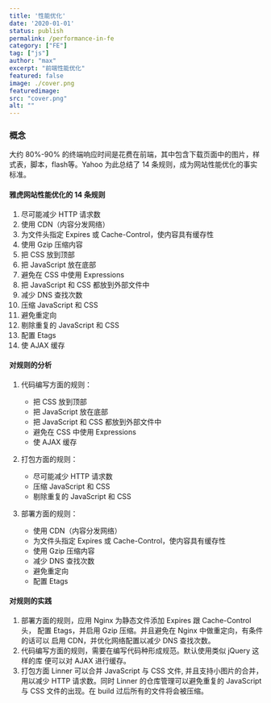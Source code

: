 ```yaml
---
title: '性能优化'
date: '2020-01-01'
status: publish
permalink: /performance-in-fe
category: ["FE"]
tag: ["js"]
author: "max"
excerpt: "前端性能优化"
featured: false
image: ./cover.png
featuredimage:
src: "cover.png"
alt: ""
---
```

### 概念
大约 80%-90% 的终端响应时间是花费在前端，其中包含下载页面中的图片，样式表，脚本，flash等。Yahoo 为此总结了 14 条规则，成为网站性能优化的事实标准。

#### 雅虎网站性能优化的 14 条规则

1. 尽可能减少 HTTP 请求数
2. 使用 CDN（内容分发网络）
3. 为文件头指定 Expires 或 Cache-Control，使内容具有缓存性
4. 使用 Gzip 压缩内容
5. 把 CSS 放到顶部
6. 把 JavaScript 放在底部
7. 避免在 CSS 中使用 Expressions
8. 把 JavaScript 和 CSS 都放到外部文件中
9. 减少 DNS 查找次数
10. 压缩 JavaScript 和 CSS
11. 避免重定向
12. 剔除重复的 JavaScript 和 CSS
13. 配置 Etags
14. 使 AJAX 缓存

#### 对规则的分析

1. 代码编写方面的规则：
    - 把 CSS 放到顶部
    - 把 JavaScript 放在底部
    - 把 JavaScript 和 CSS 都放到外部文件中
    - 避免在 CSS 中使用 Expressions
    - 使 AJAX 缓存  
    
2. 打包方面的规则：
    - 尽可能减少 HTTP 请求数
    - 压缩 JavaScript 和 CSS
    - 剔除重复的 JavaScript 和 CSS
    
3. 部署方面的规则：
    - 使用 CDN（内容分发网络）
    - 为文件头指定 Expires 或 Cache-Control，使内容具有缓存性
    - 使用 Gzip 压缩内容
    - 减少 DNS 查找次数
    - 避免重定向
    - 配置 Etags

#### 对规则的实践
1. 部署方面的规则，应用 Nginx 为静态文件添加 Expires 跟 Cache-Control 头， 配置 Etags，并启用 Gzip 压缩。并且避免在 Nginx 中做重定向，有条件的话可以 启用 CDN，并优化网络配置以减少 DNS 查找次数。
2. 代码编写方面的规则，需要在编写代码种形成规范。默认使用类似 jQuery 这样的库 便可以对 AJAX 进行缓存。
3. 打包方面 Linner 可以合并 JavaScript 与 CSS 文件, 并且支持小图片的合并， 用以减少 HTTP 请求数。同时 Linner 的仓库管理可以避免重复的 JavaScript 与 CSS 文件的出现。在 build 过后所有的文件将会被压缩。

